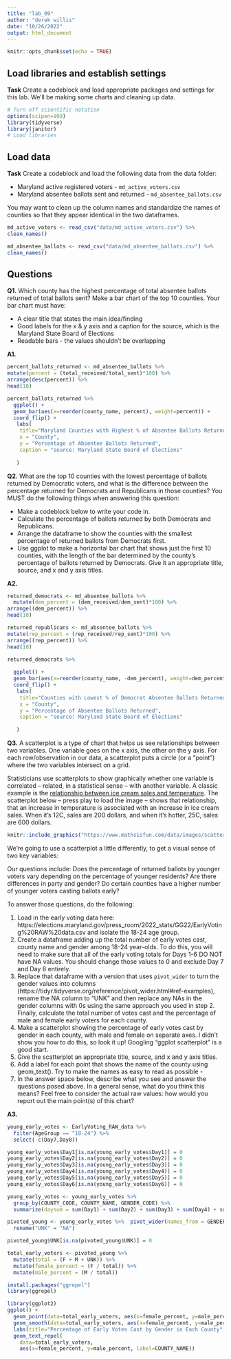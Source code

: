 ```yaml
---
title: "lab_09"
author: "derek willis"
date: "10/26/2022"
output: html_document
---
```


```r
knitr::opts_chunk$set(echo = TRUE)
```

## Load libraries and establish settings

**Task** Create a codeblock and load appropriate packages and settings for this lab. We'll be making some charts and cleaning up data.

```r
# Turn off scientific notation
options(scipen=999)
library(tidyverse)
library(janitor)
# Load libraries
```

## Load data

**Task** Create a codeblock and load the following data from the data folder:

* Maryland active registered voters - `md_active_voters.csv`
* Maryland absentee ballots sent and returned - `md_absentee_ballots.csv`

You may want to clean up the column names and standardize the names of counties so that they appear identical in the two dataframes.

```r
md_active_voters <- read_csv("data/md_active_voters.csv") %>% 
clean_names()

md_absentee_ballots <- read_csv("data/md_absentee_ballots.csv") %>% 
clean_names()
```

## Questions 

**Q1.** Which county has the highest percentage of total absentee ballots returned of total ballots sent? Make a bar chart of the top 10 counties. Your bar chart must have:

* A clear title that states the main idea/finding
* Good labels for the x & y axis and a caption for the source, which is the Maryland State Board of Elections
* Readable bars - the values shouldn't be overlapping


**A1.** 

```r
percent_ballots_returned <- md_absentee_ballots %>% 
mutate(percent = (total_received/total_sent)*100) %>%
arrange(desc(percent)) %>% 
head(10)
```


```r
percent_ballots_returned %>%
  ggplot() +
  geom_bar(aes(x=reorder(county_name, percent), weight=percent)) +
  coord_flip() +
   labs(
    title="Maryland Counties with Highest % of Absentee Ballots Returned",
    x = "County",
    y = "Percentage of Absentee Ballots Returned",
    caption = "source: Maryland State Board of Elections"
    
   )
```


**Q2.** What are the top 10 counties with the lowest percentage of ballots returned by Democratic voters, and what is the difference between the percentage returned for Democrats and Republicans in those counties? You MUST do the following things when answering this question:

* Make a codeblock below to write your code in.
* Calculate the percentage of ballots returned by both Democrats and Republicans.
* Arrange the dataframe to show the counties with the smallest percentage of returned ballots from Democrats first.
* Use ggplot to make a horizontal bar chart that shows just the first 10 counties, with the length of the bar determined by the county's percentage of ballots returned by Democrats. Give it an appropriate title, source, and x and y axis titles. 

**A2.** 
```r
returned_democrats <- md_absentee_ballots %>% 
  mutate(dem_percent = (dem_received/dem_sent)*100) %>%
arrange((dem_percent)) %>% 
head(10)
```

```r
returned_republicans <- md_absentee_ballots %>% 
mutate(rep_percent = (rep_received/rep_sent)*100) %>%
arrange((rep_percent)) %>% 
head(10)
```

```r
returned_democrats %>%
  
  ggplot() +
  geom_bar(aes(x=reorder(county_name, -dem_percent), weight=dem_percent)) +
  coord_flip() +
   labs(
    title="Counties with Lowest % of Democrat Absentee Ballots Returned",
    x = "County",
    y = "Percentage of Absentee Ballots Returned",
    caption = "source: Maryland State Board of Elections"
    
   )
```


**Q3.**  A scatterplot is a type of chart that helps us see relationships between two variables. One variable goes on the x axis, the other on the y axis.  For each row/observation in our data, a scatterplot puts a circle (or a "point") where the two variables intersect on a grid. 

Statisticians use scatterplots to show graphically whether one variable is correlated -- related, in a statistical sense -- with another variable.  A classic example is the [relationship between ice cream sales and temperature](https://www.mathsisfun.com/data/scatter-xy-plots.html). The scatterplot below -- press play to load the image -- shows that relationship, that an increase in temperature is associated with an increase in ice cream sales. When it's 12C, sales are 200 dollars, and when it's hotter, 25C, sales are 600 dollars.

```r
knitr::include_graphics("https://www.mathsisfun.com/data/images/scatter-ice-cream1.svg")
```

We're going to use a scatterplot a little differently, to get a visual sense of two key variables: 

Our questions include: Does the percentage of returned ballots by younger voters vary depending on the percentage of younger residents? Are there differences in party and gender? Do certain counties have a higher number of younger voters casting ballots early?

To answer those questions, do the following:

1. Load in the early voting data here: https://elections.maryland.gov/press_room/2022_stats/GG22/EarlyVoting%20RAW%20data.csv and isolate the 18-24 age group.
2. Create a dataframe adding up the total number of early votes cast, county name and gender among 18-24 year-olds. To do this, you will need to make sure that all of the early voting totals for Days 1-6 DO NOT have NA values. You should change those values to 0 and exclude Day 7 and Day 8 entirely.
3. Replace that dataframe with a version that uses `pivot_wider` to turn the gender values into columns (https://tidyr.tidyverse.org/reference/pivot_wider.html#ref-examples), rename the NA column to "UNK" and then replace any NAs in the gender columns with 0s using the same approach you used in step 2. Finally, calculate the total number of votes cast and the percentage of male and female early voters for each county.
4. Make a scatterplot showing the percentage of early votes cast by gender in each county, with male and female on separate axes. I didn't show you how to do this, so look it up! Googling "ggplot scatterplot" is a good start.
4. Give the scatterplot an appropriate title, source, and x and y axis titles.
5. Add a label for each point that shows the name of the county using geom_text(). Try to make the names as easy to read as possible - 
6. In the answer space below, describe what you see and answer the questions posed above. In a general sense, what do you think this means? Feel free to consider the actual raw values: how would you report out the main point(s) of this chart?

**A3.**
```r
young_early_votes <- EarlyVoting_RAW_data %>% 
  filter(AgeGroup == "18-24") %>% 
  select(-c(Day7,Day8))
```

```r
young_early_votes$Day1[is.na(young_early_votes$Day1)] = 0
young_early_votes$Day2[is.na(young_early_votes$Day2)] = 0
young_early_votes$Day3[is.na(young_early_votes$Day3)] = 0
young_early_votes$Day4[is.na(young_early_votes$Day4)] = 0
young_early_votes$Day5[is.na(young_early_votes$Day5)] = 0
young_early_votes$Day6[is.na(young_early_votes$Day6)] = 0

young_early_votes <- young_early_votes %>% 
  group_by(COUNTY_CODE, COUNTY_NAME, GENDER_CODE) %>% 
  summarize(daysum = sum(Day1) + sum(Day2) + sum(Day3) + sum(Day4) + sum(Day5) + sum(Day6))
```

```r
pivoted_young <- young_early_votes %>%  pivot_wider(names_from = GENDER_CODE, values_from = daysum) %>% 
  rename("UNK" = "NA")
```

```r
pivoted_young$UNK[is.na(pivoted_young$UNK)] = 0
```

```r
total_early_voters <- pivoted_young %>% 
  mutate(total = (F + M + UNK)) %>% 
  mutate(female_percent = (F / total)) %>% 
  mutate(male_percent = (M / total))
```

```r
install.packages("ggrepel")
library(ggrepel)
```

```r
library(ggplot2)
ggplot() + 
  geom_point(data=total_early_voters, aes(x=female_percent, y=male_percent)) +
  geom_smooth(data=total_early_voters, aes(x=female_percent, y=male_percent), method="lm") + 
  labs(title="Percentage of Early Votes Cast by Gender in Each County", caption="source: Maryland State Board of Elections")  + theme_minimal() +
  geom_text_repel(
    data=total_early_voters, 
    aes(x=female_percent, y=male_percent, label=COUNTY_NAME))
```